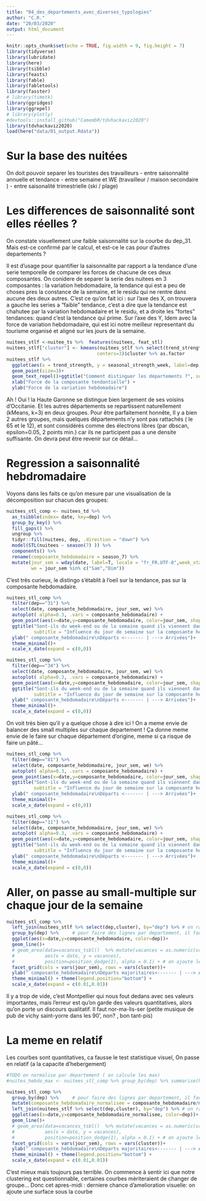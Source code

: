```yaml
---
title: "04_des_departements_avec_diverses_typologies"
author: "C.R."
date: "20/03/2020"
output: html_document
---
```


```r
knitr::opts_chunk$set(echo = TRUE, fig.width = 9, fig.height = 7)
library(tidyverse)
library(lubridate)
library(here)
library(tsibble)
library(feasts)
library(fable)
library(fabletools)
library(fasster)
# library(timetk)
library(ggridges)
library(ggrepel)
# library(plotly)
#devtools::install_github("CamembR/tdvhackaviz2020")
library(tdvhackaviz2020)
load(here("data/01_output.Rdata"))
```
# Sur la base des nuitées
On doit pouvoir separer les touristes des travailleurs
- entre saisonnalité annuelle et tendance
- entre semaine et WE (travailleur / maison secondaire )
- entre saisonalité trimestrielle (ski / plage)

# Les differences de saisonnalité sont elles réelles ? 
On constate visuellement une faible saisonnalité sur la courbe du dep_31. Mais est-ce confirmé par le calcul, et est-ce le cas pour d'autres departements ?

Il est d'usage pour quantifier la saisonnalite par rapport a la tendance d'une serie temporelle de comparer les forces de chacune de ces deux composantes. 
On conidere de separer la serie des nuitees en 3 composantes : la variation hebdomadaire, la tendance qui est a peu de choses pres la constance de la semaine, et le residu qui ne rentre dans aucune des deux autres.
C'est ce qu'on fait ici : sur l'axe des X, on trouvera a gauche les series a "faible" tendance, c'est a dire que la tendance est chahutee par la variation hebdomadaire et le residu, et a droite les "fortes" tendances: quand c'est la tendance qui prime. Sur l'axe des Y, Idem avec la force de variation hebdomadaire, qui est ici notre meilleur representant du tourisme organisé et aligné sur les jours de la semaine.

```r
nuitees_stlf <-nuitee_ts %>%  features(nuitees, feat_stl)
nuitees_stlf["cluster"] <- kmeans(nuitees_stlf %>% select(trend_strength, seasonal_strength_week),
                                 centers=3)$cluster %>% as.factor
nuitees_stlf %>%
  ggplot(aes(x = trend_strength, y = seasonal_strength_week, label=dep, color=cluster)) +
  geom_point(size=3)+
  geom_text_repel()+ggtitle("Comment distinguer les départements ?", subtitle = "Positionnement de la variation hebdomadaire par rapport à de la composante lissée des nuitées dans chaque départements d'Occitanie (2018)")+
  xlab("Force de la composante tendantielle") + 
  ylab("Force de la variation hebdomadaire")
```

Ah ! Oui ! la Haute Garonne se distingue bien largement de ses voisins d'Occitanie. Et les autres départements se repartissent naturellement (kMeans, k=3) en deux groupes.
Pour être parfaitement honnête, Il y a bien 2 autres groupes, mais quelques départements n'y sont pas rattachés ( le 65 et le 12), et sont considérés comme des électrons libres (par dbscan, epsilon=0.05, 2 points min.) car ils ne participent pas a une densite suffisante. On devra peut être revenir sur ce détail...


# Regression a saisonnalité hebdromadaire

Voyons dans les faits ce qu'on mesure par une visualisation de la décomposition sur chacun des groupes: 
```r
nuitees_stl_comp <- nuitees_td %>%
  as_tsibble(index= date, key=dep) %>% 
  group_by_key() %>%
  fill_gaps() %>% 
  ungroup %>% 
  tidyr::fill(nuitees, dep, .direction = "down") %>% 
  model(STL(nuitees ~ season(7) )) %>% 
  components() %>% 
  rename(composante_hebdomadaire = season_7) %>%
  mutate(jour_sem = wday(date, label=T, locale = "fr_FR.UTF-8",week_start =1 ),
         we = jour_sem %in% c("Sam","Dim"))
```
C'est très curieux, le distingo s'établit à l'oeil sur la tendance, pas sur la composante hebdomadaire. 

```r
nuitees_stl_comp %>% 
  filter(dep=="31") %>% 
  select(date, composante_hebdomadaire, jour_sem, we) %>%
  autoplot( alpha=0.3, .vars = composante_hebdomadaire) +
  geom_point(aes(x=date,y=composante_hebdomadaire, color=jour_sem, shape=we), size=3)+
  ggtitle("Sont-ils du week-end ou de la semaine quand ils viennent dans le 31?", 
          subtitle = "Influence du jour de semaine sur la composante hebdomadaire du deplacement vers la Haute-Garonne") +
  ylab(" composante_hebdomadaire\nDéparts <------- | ---> Arrivées")+
  theme_minimal()+
  scale_x_date(expand = c(0,0)) 
```

```r
nuitees_stl_comp %>% 
  filter(dep=="34") %>% 
  select(date, composante_hebdomadaire, jour_sem, we) %>%
  autoplot( alpha=0.3, .vars = composante_hebdomadaire) +
  geom_point(aes(x=date,y=composante_hebdomadaire, color=jour_sem, shape=we), size=3)+
  ggtitle("Sont-ils du week-end ou de la semaine quand ils viennent dans le 34?", 
          subtitle = "Influence du jour de semaine sur la composante hebdomadaire du deplacement vers l'Hérault") +
  ylab(" composante_hebdomadaire\nDéparts <------- | ---> Arrivées")+
  theme_minimal()+
  scale_x_date(expand = c(0,0)) 
```
On voit très bien qu'il y a quelque chose à dire ici ! On a meme envie de balancer des small multiples sur chaque departement ! Ça donne meme envie de le faire sur chaque département d'origine, meme si ça risque de faire un pâté...

```r
nuitees_stl_comp %>% 
  filter(dep=="81") %>% 
  select(date, composante_hebdomadaire, jour_sem, we) %>%
  autoplot( alpha=0.3, .vars = composante_hebdomadaire) +
  geom_point(aes(x=date,y=composante_hebdomadaire, color=jour_sem, shape=we), size=3)+
  ggtitle("Sont-ils du week-end ou de la semaine quand ils viennent dans le 81?", 
          subtitle = "Influence du jour de semaine sur la composante hebdomadaire du deplacement vers le Tarn-et-Garonne") +
  ylab(" composante_hebdomadaire\nDéparts <------- | ---> Arrivées")+
  theme_minimal()+
  scale_x_date(expand = c(0,0)) 
```

```r
nuitees_stl_comp %>% 
  filter(dep=="11") %>% 
  select(date, composante_hebdomadaire, jour_sem, we) %>%
  autoplot( alpha=0.3, .vars = composante_hebdomadaire) +
  geom_point(aes(x=date,y=composante_hebdomadaire, color=jour_sem, shape=we), size=3)+
  ggtitle("Sont-ils du week-end ou de la semaine quand ils viennent dans le 11?", 
          subtitle = "Influence du jour de semaine sur la composante hebdomadaire du deplacement vers l'Aude") +
  ylab(" composante_hebdomadaire\nDéparts <------- | ---> Arrivées")+
  theme_minimal()+
  scale_x_date(expand = c(0,0)) 
```
# Aller, on passe au small-multiple sur chaque jour de la semaine
```r
nuitees_stl_comp %>% 
  left_join(nuitees_stlf %>% select(dep,cluster), by="dep") %>% # on rapporte les cluster de k-means calcules plus haut
  group_by(dep) %>%     # pour faire des lignes par departement, il faut des groupes
  ggplot(aes(x=date,y=composante_hebdomadaire, color=dep))+
  geom_line()+
  # geom_area(data=vacances_tsbl()  %>% mutate(vacances = as.numeric(vacances) * max(nuitees_stl_comp$season_7)), 
  #           aes(x = date, y = vacances),
  #           position=position_dodge(1), alpha = 0.1) + # on ajoute les vacances
  facet_grid(cols = vars(jour_sem), rows = vars(cluster))+
  ylab(" composante_hebdomadaire\nDéparts majoritaires<------- | ---> Arrivées majoritaire")+
  theme_minimal() + theme(legend.position="bottom") +
  scale_x_date(expand = c(0.01,0.01)) 
```
Il y a trop de vide, c'est Montpellier qui nous fout dedans avec ses valeurs importantes, mais l'erreur est qu'on garde des valeurs quantitatives, alors qu'on porte un discours qualitatif. 
Il faut nor-ma-lis-ser (petite musique de pub de vichy saint-yorre dans les 90', non? , bon tant-pis)

# La meme en relatif
Les courbes sont quantitatives, ca fausse le test statistique visuel, On passe en relatif (a la capacite d'hebergement)
```r
#TODO on normalise par departement ( on calcule les max)
#nuites_hebdo_max <- nuitees_stl_comp %>% group_by(dep) %>% summarise(hebdo_max=max(composante_hebdomadaire))

nuitees_stl_comp %>% 
  group_by(dep) %>%     # pour faire des lignes par departement, il faut des groupes
  mutate(composante_hebdomadaire_normalisee = composante_hebdomadaire/max(composante_hebdomadaire)) %>% 
  left_join(nuitees_stlf %>% select(dep,cluster), by="dep") %>% # on rapporte les cluster de k-means calcules plus haut
  ggplot(aes(x=date,y=composante_hebdomadaire_normalisee, color=dep))+
  geom_line()+
  # geom_area(data=vacances_tsbl()  %>% mutate(vacances = as.numeric(vacances) * max(nuitees_stl_comp$season_7)), 
  #           aes(x = date, y = vacances),
  #           position=position_dodge(1), alpha = 0.1) + # on ajoute les vacances
  facet_grid(cols = vars(jour_sem), rows = vars(cluster))+
  ylab(" composante_hebdomadaire\nDéparts majoritaires<------- | ---> Arrivées majoritaire")+
  theme_minimal() + theme(legend.position="bottom") +
  scale_x_date(expand = c(0.01,0.01)) 
```
  
C'est mieux mais toujours pas terrible. 
On commence à sentir ici que notre clustering est questionnable, certaines courbes mèriteraient de changer de groupe...
Donc cet apres-midi : derniere chance d'amelioration visuelle: on ajoute une surface sous la courbe